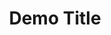 ---
title: Demo Title
description: Short Description Of This Blog Instance
layout: layouts/post-index.vto
metas:
  image: /blog/index.png
  description: Short Description Of This Blog Instance
menu:
  order: 0
  visible: false
---